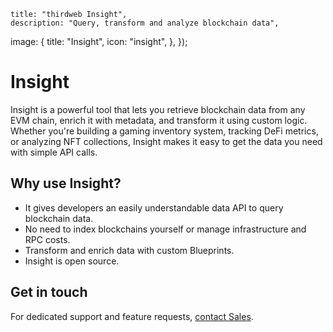 
	title: "thirdweb Insight",
	description: "Query, transform and analyze blockchain data",
  image: {
    title: "Insight",
    icon: "insight",
  },
});

# Insight

Insight is a powerful tool that lets you retrieve blockchain data from any EVM chain, enrich it with metadata, and transform it using custom logic. Whether you're building a gaming inventory system, tracking DeFi metrics, or analyzing NFT collections, Insight makes it easy to get the data you need with simple API calls.

## Why use Insight?

- It gives developers an easily understandable data API to query blockchain data.
- No need to index blockchains yourself or manage infrastructure and RPC costs.
- Transform and enrich data with custom Blueprints.
- Insight is open source.

<OpenSourceCard title="Insight" href="https://github.com/thirdweb-dev/insight" />

## Get in touch

For dedicated support and feature requests, [contact Sales](https://thirdweb.com/contact-us).
